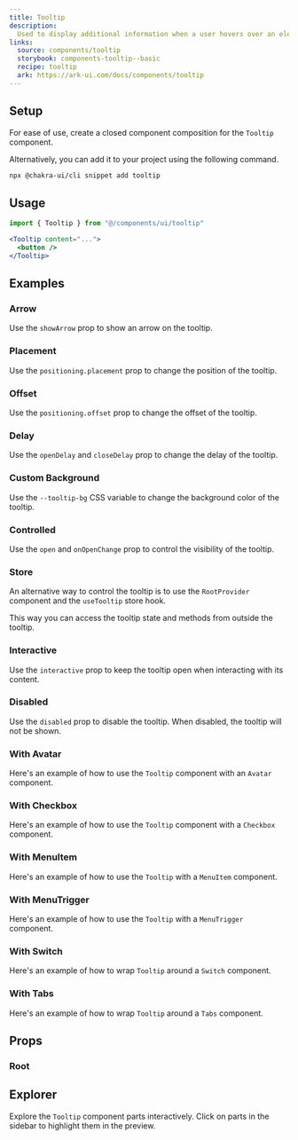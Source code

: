 ```yaml
---
title: Tooltip
description:
  Used to display additional information when a user hovers over an element.
links:
  source: components/tooltip
  storybook: components-tooltip--basic
  recipe: tooltip
  ark: https://ark-ui.com/docs/components/tooltip
---
```


<ExampleTabs name="tooltip-basic" />

## Setup

For ease of use, create a closed component composition for the `Tooltip`
component.

<SnippetCode name="tooltip" />

Alternatively, you can add it to your project using the following command.

```sh
npx @chakra-ui/cli snippet add tooltip
```

## Usage

```jsx
import { Tooltip } from "@/components/ui/tooltip"
```

```jsx
<Tooltip content="...">
  <button />
</Tooltip>
```

## Examples

### Arrow

Use the `showArrow` prop to show an arrow on the tooltip.

<ExampleTabs name="tooltip-with-arrow" />

### Placement

Use the `positioning.placement` prop to change the position of the tooltip.

<ExampleTabs name="tooltip-with-placement" />

### Offset

Use the `positioning.offset` prop to change the offset of the tooltip.

<ExampleTabs name="tooltip-with-offset" />

### Delay

Use the `openDelay` and `closeDelay` prop to change the delay of the tooltip.

<ExampleTabs name="tooltip-with-delay" />

### Custom Background

Use the `--tooltip-bg` CSS variable to change the background color of the
tooltip.

<ExampleTabs name="tooltip-with-custom-bg" />

### Controlled

Use the `open` and `onOpenChange` prop to control the visibility of the tooltip.

<ExampleTabs name="tooltip-controlled" />

### Store

An alternative way to control the tooltip is to use the `RootProvider` component
and the `useTooltip` store hook.

This way you can access the tooltip state and methods from outside the tooltip.

<ExampleTabs name="tooltip-with-store" />

### Interactive

Use the `interactive` prop to keep the tooltip open when interacting with its
content.

<ExampleTabs name="tooltip-with-interactive" />

### Disabled

Use the `disabled` prop to disable the tooltip. When disabled, the tooltip will
not be shown.

<ExampleTabs name="tooltip-with-disabled" />

### With Avatar

Here's an example of how to use the `Tooltip` component with an `Avatar`
component.

<ExampleTabs name="tooltip-with-avatar" />

### With Checkbox

Here's an example of how to use the `Tooltip` component with a `Checkbox`
component.

<ExampleTabs name="tooltip-with-checkbox" />

### With MenuItem

Here's an example of how to use the `Tooltip` with a `MenuItem` component.

<ExampleTabs name="tooltip-with-menu-item" />

### With MenuTrigger

Here's an example of how to use the `Tooltip` with a `MenuTrigger` component.

<ExampleTabs name="tooltip-with-menu-trigger" />

### With Switch

Here's an example of how to wrap `Tooltip` around a `Switch` component.

<ExampleTabs name="tooltip-with-switch" />

### With Tabs

Here's an example of how to wrap `Tooltip` around a `Tabs` component.

<ExampleTabs name="tooltip-with-tab" />

## Props

### Root

<PropTable component="Tooltip" part="Root" />

## Explorer

Explore the `Tooltip` component parts interactively. Click on parts in the
sidebar to highlight them in the preview.

<Explorer name="tooltip-basic" />
